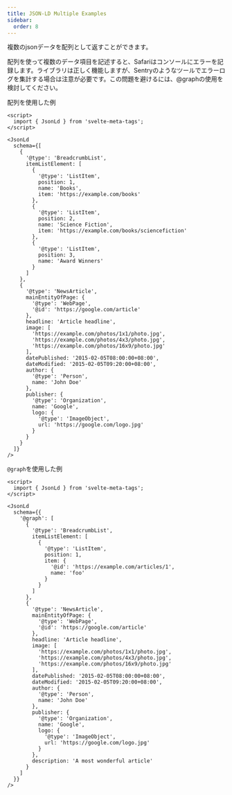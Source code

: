 ```yaml
---
title: JSON-LD Multiple Examples
sidebar:
  order: 8
---
```



複数のjsonデータを配列として返すことができます。

<Aside type="caution">
  配列を使って複数のデータ項目を記述すると、Safariはコンソールにエラーを記録します。ライブラリは正しく機能しますが、Sentryのようなツールでエラーログを集計する場合は注意が必要です。この問題を避けるには、@graphの使用を検討してください。
</Aside>

配列を使用した例

```svelte
<script>
  import { JsonLd } from 'svelte-meta-tags';
</script>

<JsonLd
  schema={[
    {
      '@type': 'BreadcrumbList',
      itemListElement: [
        {
          '@type': 'ListItem',
          position: 1,
          name: 'Books',
          item: 'https://example.com/books'
        },
        {
          '@type': 'ListItem',
          position: 2,
          name: 'Science Fiction',
          item: 'https://example.com/books/sciencefiction'
        },
        {
          '@type': 'ListItem',
          position: 3,
          name: 'Award Winners'
        }
      ]
    },
    {
      '@type': 'NewsArticle',
      mainEntityOfPage: {
        '@type': 'WebPage',
        '@id': 'https://google.com/article'
      },
      headline: 'Article headline',
      image: [
        'https://example.com/photos/1x1/photo.jpg',
        'https://example.com/photos/4x3/photo.jpg',
        'https://example.com/photos/16x9/photo.jpg'
      ],
      datePublished: '2015-02-05T08:00:00+08:00',
      dateModified: '2015-02-05T09:20:00+08:00',
      author: {
        '@type': 'Person',
        name: 'John Doe'
      },
      publisher: {
        '@type': 'Organization',
        name: 'Google',
        logo: {
          '@type': 'ImageObject',
          url: 'https://google.com/logo.jpg'
        }
      }
    }
  ]}
/>
```

`@graph`を使用した例

```svelte
<script>
  import { JsonLd } from 'svelte-meta-tags';
</script>

<JsonLd
  schema={{
    '@graph': [
      {
        '@type': 'BreadcrumbList',
        itemListElement: [
          {
            '@type': 'ListItem',
            position: 1,
            item: {
              '@id': 'https://example.com/articles/1',
              name: 'foo'
            }
          }
        ]
      },
      {
        '@type': 'NewsArticle',
        mainEntityOfPage: {
          '@type': 'WebPage',
          '@id': 'https://google.com/article'
        },
        headline: 'Article headline',
        image: [
          'https://example.com/photos/1x1/photo.jpg',
          'https://example.com/photos/4x3/photo.jpg',
          'https://example.com/photos/16x9/photo.jpg'
        ],
        datePublished: '2015-02-05T08:00:00+08:00',
        dateModified: '2015-02-05T09:20:00+08:00',
        author: {
          '@type': 'Person',
          name: 'John Doe'
        },
        publisher: {
          '@type': 'Organization',
          name: 'Google',
          logo: {
            '@type': 'ImageObject',
            url: 'https://google.com/logo.jpg'
          }
        },
        description: 'A most wonderful article'
      }
    ]
  }}
/>
```
